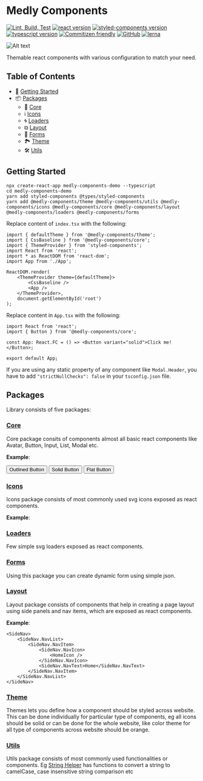 
<Meta title="Introduction" />

# Medly Components

[![Lint, Build, Test](https://github.com/medly/medly-components/workflows/Lint,%20Build,%20Test/badge.svg)](https://github.com/medly/medly-components/actions?query=workflow%3A%22Lint%2C+Build%2C+Test%22)
[![react version](https://img.shields.io/badge/react-%5E16.8.6-blue)](https://www.npmjs.org/package/react)
[![styled-components version](https://img.shields.io/badge/styled--components-%5E4.2.0-blue)](https://www.npmjs.com/package/styled-components)
[![typescript version](https://img.shields.io/badge/types-TypeScript-blue?style=flat-square)](https://www.npmjs.com/package/typescript)
[![Commitizen friendly](https://img.shields.io/badge/commitizen-friendly-brightgreen.svg)](http://commitizen.github.io/cz-cli/)
[![GitHub](https://img.shields.io/github/license/medly/medly-components)](https://github.com/medly/medly-components/blob/master/LICENSE)
[![lerna](https://img.shields.io/badge/maintained%20with-lerna-cc00ff.svg)](https://lerna.js.org/)

![Alt text](../MedlyComponents.png 'Title')

Themable react components with various configuration to match your need.

## Table of Contents

-   🚀 [Getting Started](#getting-started)
-   📦 [Packages](#packages)
    -   🧩 [Core](#core)
    -   ℹ [Icons](#icons)
    -   🌀 [Loaders](#loaders)
    -   ⧉ [Layout](#layout)
    -   📝 [Forms](#forms)
    -   🏞 [Theme](#theme)
    -   🛠 [Utils](#utils)

## Getting Started

```properties
npx create-react-app medly-components-demo --typescript
cd medly-components-demo
yarn add styled-components @types/styled-components
yarn add @medly-components/theme @medly-components/utils @medly-components/icons @medly-components/core @medly-components/layout @medly-components/loaders @medly-components/forms
```

Replace content of `index.tsx` with the following:

```tsx
import { defaultTheme } from '@medly-components/theme';
import { CssBaseline } from '@medly-components/core';
import { ThemeProvider } from 'styled-components';
import React from 'react';
import * as ReactDOM from 'react-dom';
import App from './App';

ReactDOM.render(
    <ThemeProvider theme={defaultTheme}>
        <CssBaseline />
        <App />
    </ThemeProvider>,
    document.getElementById('root')
);
```

Replace content in `App.tsx` with the following:

```tsx
import React from 'react';
import { Button } from '@medly-components/core';

const App: React.FC = () => <Button variant="solid">Click me!</Button>;

export default App;
```

If you are using any static property of any component like `Modal.Header`, you have to add `"strictNullChecks": false` in your `tsconfig.json` file.

## Packages

Library consists of five packages:

### [Core](https://github.com/medly/medly-components/tree/master/packages/core)

Core package consits of components almost all basic react components like Avatar, Button, Input, List, Modal etc.

**Example**:

<Preview>
    <List variant="horizontal">
        <Button variant="outlined">Outlined Button</Button>
        <Button variant="solid">Solid Button</Button>
        <Button variant="flat">Flat Button</Button>
    </List>
</Preview>

### [Icons](https://github.com/medly/medly-components/tree/master/packages/icons)

Icons package consists of most commonly used svg icons exposed as react components.

**Example**:

<Preview>
    <EditIcon size="M" />
</Preview>

### [Loaders](https://github.com/medly/medly-components/tree/master/packages/loaders)

Few simple svg loaders exposed as react components.

<Preview>
    <ConcentricCircleLoader size="M" />
</Preview>

### [Forms](https://github.com/medly/medly-components/tree/master/packages/forms)

Using this package you can create dynamic form using simple json.

<Preview>
    <Form
        fieldSchema={{ email: { type: 'email', label: 'Email' }, password: { type: 'password', label: 'Password' } }}
        actionLabel="Login"
        onSubmit={action('Submitted')}
    />
</Preview>

### [Layout](https://github.com/medly/medly-components/tree/master/packages/layout)

Layout package consists of components that help in creating a page layout using side panels and nav items, which are exposed as react components.

**Example**:

```tsx
<SideNav>
    <SideNav.NavList>
        <SideNav.NavItem>
            <SideNav.NavIcon>
                <HomeIcon />
            </SideNav.NavIcon>
            <SideNav.NavText>Home</SideNav.NavText>
        </SideNav.NavItem>
    </SideNav.NavList>
</SideNav>
```

### [Theme](https://github.com/medly/medly-components/tree/master/packages/theme)

Themes lets you define how a component should be styled across website. This can be done individually for particular type of components, eg all icons should be solid or can be done for the whole website, like color theme for all type of components across website should be orange.

### [Utils](https://github.com/medly/medly-components/tree/master/packages/utils)

Utils package consists of most commonly used functionalities or components. Eg [String Helper](https://github.com/medly/medly-components/tree/master/packages/utils/src/stringHelpers.ts) has functions to convert a string to camelCase, case insensitive string comparison etc
